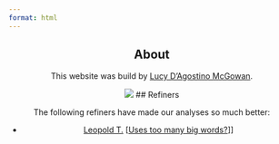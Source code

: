 ```yaml
---
format: html
---
```


<center>

::: {.text}

## About

This website was build by [Lucy D'Agostino McGowan](https://lucymcgowan.com).

![](../images/id-card.png)
## Refiners

The following refiners have made our analyses so much better:

* [Leopold T.](https://github.com/LeopoldTal) [[Uses too many big words?](analysis-uses-too-many-big-words)]]

:::

</center>
